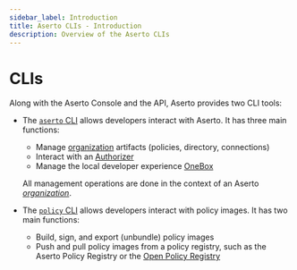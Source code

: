 ```yaml
---
sidebar_label: Introduction
title: Aserto CLIs - Introduction
description: Overview of the Aserto CLIs
---
```


# CLIs

Along with the Aserto Console and the API, Aserto provides two CLI tools:

- The [`aserto` CLI](/docs/command-line-interface/aserto-cli/installation) allows developers interact with Aserto. It has three main functions:

  - Manage [organization](/docs/overview/organization) artifacts (policies, directory, connections)
  - Interact with an [Authorizer](/docs/overview/authorizer)
  - Manage the local developer experience [OneBox](/docs/command-line-interface/aserto-cli/onebox)

  All management operations are done in the context of an Aserto [_organization_](/docs/overview/organization).

- The [`policy` CLI](/docs/command-line-interface/policy-cli/download) allows developers interact with policy images. It has two main functions:
  - Build, sign, and export (unbundle) policy images
  - Push and pull policy images from a policy registry, such as the Aserto Policy Registry or the [Open Policy Registry](https://www.openpolicyregistry.io/)
